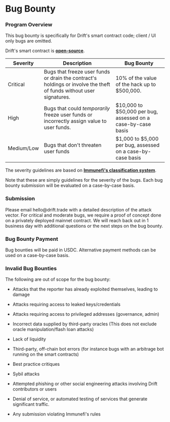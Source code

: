 # Bug Bounty 

### Program Overview

This bug bounty is specifically for Drift's smart contract code; client / UI only bugs are omitted.

Drift's smart contract is [**open-source**](https://github.com/drift-labs/protocol-v2).

| **Severity**   | **Description**                                                                                                           | **Bug Bounty**                                               |
| -------------- | ------------------------------------------------------------------------------------------------------------------------- | ------------------------------------------------------------ |
| Critical | Bugs that freeze user funds or drain the contract's holdings or involve the theft of funds without user signatures. | 10% of the value of the hack up to $500,000.                 |
| High           | Bugs that could *temporarily* freeze user funds or incorrectly assign value to user funds. &#xA;                          | $10,000 to $50,000 per bug, assessed on a case-by-case basis |
| Medium/Low     | Bugs that don't threaten user funds                                                                                       | $1,000 to $5,000 per bug, assessed on a case-by-case basis   |

The severity guidelines are based on [**Immunefi's classification system**](https://immunefi.com/severity-updated/).

Note that these are simply guidelines for the severity of the bugs. Each bug bounty submission will be evaluated on a case-by-case basis.

### Submission

Please email hello\@drift.trade with a detailed description of the attack vector. For critical and moderate bugs, we require a proof of concept done on a privately deployed mainnet contract. We will reach back out in 1 business day with additional questions or the next steps on the bug bounty.

### Bug Bounty Payment

Bug bounties will be paid in USDC. Alternative payment methods can be used on a case-by-case basis.

### Invalid Bug Bounties

The following are out of scope for the bug bounty:

*   Attacks that the reporter has already exploited themselves, leading to damage

*   Attacks requiring access to leaked keys/credentials

*   Attacks requiring access to privileged addresses (governance, admin)

*   Incorrect data supplied by third-party oracles (This does not exclude oracle manipulation/flash loan attacks)

*   Lack of liquidity

*   Third-party, off-chain bot errors (for instance bugs with an arbitrage bot running on the smart contracts)

*   Best practice critiques

*   Sybil attacks

*   Attempted phishing or other social engineering attacks involving Drift contributors or users

*   Denial of service, or automated testing of services that generate significant traffic.

*   Any submission violating Immunefi's rules
